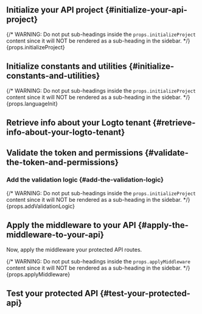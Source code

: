 

<BeforeYouStart framework={props.framework} />

<PermissionModelsOverview />

<QuickPreparationSteps />

## Initialize your API project \{#initialize-your-api-project}

{/* WARNING: Do not put sub-headings inside the `props.initializeProject` content since it will NOT be rendered as a sub-heading in the sidebar. */}
{props.initializeProject}

## Initialize constants and utilities \{#initialize-constants-and-utilities}

<InitConstsAndUtils />

{/* WARNING: Do not put sub-headings inside the `props.initializeProject` content since it will NOT be rendered as a sub-heading in the sidebar. */}
{props.languageInit}

## Retrieve info about your Logto tenant \{#retrieve-info-about-your-logto-tenant}

<RetrieveInfoAboutLogtoTenant />

## Validate the token and permissions \{#validate-the-token-and-permissions}

<ValidateTokenAndPermissions />

### Add the validation logic \{#add-the-validation-logic}

{/* WARNING: Do not put sub-headings inside the `props.initializeProject` content since it will NOT be rendered as a sub-heading in the sidebar. */}
{props.addValidationLogic}

## Apply the middleware to your API \{#apply-the-middleware-to-your-api}

Now, apply the middleware your protected API routes.

{/* WARNING: Do not put sub-headings inside the `props.applyMiddleware` content since it will NOT be rendered as a sub-heading in the sidebar. */}
{props.applyMiddleware}

## Test your protected API \{#test-your-protected-api}

<TestYourImplementation />

<FurtherReading />
